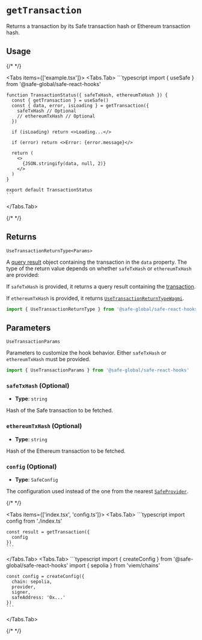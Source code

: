 
# `getTransaction`

Returns a transaction by its Safe transaction hash or Ethereum transaction hash.

## Usage

{/* <!-- vale off --> */}

<Tabs items={['example.tsx']}>
  <Tabs.Tab>
    ```typescript
    import { useSafe } from '@safe-global/safe-react-hooks'

    function TransactionStatus({ safeTxHash, ethereumTxHash }) {
      const { getTransaction } = useSafe()
      const { data, error, isLoading } = getTransaction({
        safeTxHash // Optional
        // ethereumTxHash // Optional
      })

      if (isLoading) return <>Loading...</>

      if (error) return <>Error: {error.message}</>

      return (
        <>
          {JSON.stringify(data, null, 2)}
        </>
      )
    }

    export default TransactionStatus
    ```
  </Tabs.Tab>
</Tabs>

{/* <!-- vale on --> */}

## Returns

`UseTransactionReturnType<Params>`

A [query result](https://tanstack.com/query/v5/docs/framework/react/reference/useQuery) object containing the transaction in the `data` property. The type of the return value depends on whether `safeTxHash` or `ethereumTxHash` are provided:

If `safeTxHash` is provided, it returns a query result containing the [transaction](https://github.com/safe-global/safe-core-sdk/blob/dc602ed126cc210048b278b2372c0979ee4be62b/packages/types-kit/src/types.ts#L216C1-L247C2).

If `ethereumTxHash` is provided, it returns [`UseTransactionReturnTypeWagmi`](https://wagmi.sh/react/api/hooks/useTransaction).

```typescript
import { UseTransactionReturnType } from '@safe-global/safe-react-hooks'
```

## Parameters

`UseTransactionParams`

Parameters to customize the hook behavior. Either `safeTxHash` or `ethereumTxHash` must be provided.

```typescript
import { UseTransactionParams } from '@safe-global/safe-react-hooks'
```

### `safeTxHash` (Optional)

- **Type**: `string`

Hash of the Safe transaction to be fetched.

### `ethereumTxHash` (Optional)

- **Type**: `string`

Hash of the Ethereum transaction to be fetched.

### `config` (Optional)

- **Type**: `SafeConfig`

The configuration used instead of the one from the nearest [`SafeProvider`](../safeprovider.mdx).

{/* <!-- vale off --> */}

<Tabs items={['index.tsx', 'config.ts']}>
  <Tabs.Tab>
    ```typescript
    import config from './index.ts'

    const result = getTransaction({
      config
    })
    ```
  </Tabs.Tab>
  <Tabs.Tab>
    ```typescript
    import { createConfig } from '@safe-global/safe-react-hooks'
    import { sepolia } from 'viem/chains'

    const config = createConfig({
      chain: sepolia,
      provider,
      signer,
      safeAddress: '0x...'
    })
    ```
  </Tabs.Tab>
</Tabs>

{/* <!-- vale on --> */}
